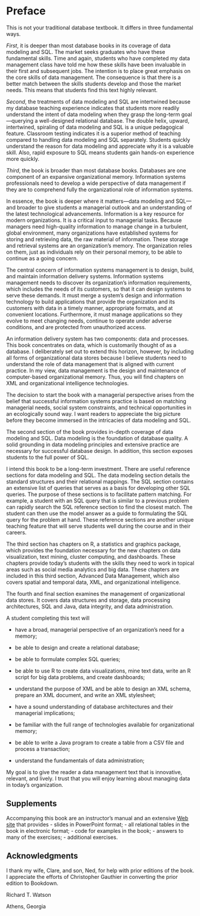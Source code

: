 # Preface {.unnumbered}
This is not your traditional database textbook. It differs in three
fundamental ways.

*First*, it is deeper than most database books in its coverage of data
modeling and SQL. The market seeks graduates who have these fundamental
skills. Time and again, students who have completed my data management
class have told me how these skills have been invaluable in their first
and subsequent jobs. The intention is to place great emphasis on the
core skills of data management. The consequence is that there is a
better match between the skills students develop and those the market
needs. This means that students find this text highly relevant.

*Second*, the treatments of data modeling and SQL are intertwined
because my database teaching experience indicates that students more
readily understand the intent of data modeling when they grasp the
long-term goal---querying a well-designed relational database. The
double helix, upward, intertwined, spiraling of data modeling and SQL is
a unique pedagogical feature. Classroom testing indicates it is a
superior method of teaching compared to handling data modeling and SQL
separately. Students quickly understand the reason for data modeling and
appreciate why it is a valuable skill. Also, rapid exposure to SQL means
students gain hands-on experience more quickly.

*Third*, the book is broader than most database books. Databases are one
component of an expansive organizational memory. Information systems
professionals need to develop a wide perspective of data management if
they are to comprehend fully the organizational role of information
systems.

In essence, the book is deeper where it matters---data modeling and
SQL---and broader to give students a managerial outlook and an
understanding of the latest technological advancements. Information is a
key resource for modern organizations. It is a critical input to
managerial tasks. Because managers need high-quality information to
manage change in a turbulent, global environment, many organizations
have established systems for storing and retrieving data, the raw
material of information. These storage and retrieval systems are an
organization's memory. The organization relies on them, just as
individuals rely on their personal memory, to be able to continue as a
going concern.

The central concern of information systems management is to design,
build, and maintain information delivery systems. Information systems
management needs to discover its organization's information
requirements, which includes the needs of its customers, so that it can
design systems to serve these demands. It must merge a system's design
and information technology to build applications that provide the
organization and its customers with data in a timely manner, appropriate
formats, and at convenient locations. Furthermore, it must manage
applications so they evolve to meet changing needs, continue to operate
under adverse conditions, and are protected from unauthorized access.

An information delivery system has two components: data and processes.
This book concentrates on data, which is customarily thought of as a
database. I deliberately set out to extend this horizon, however, by
including all forms of organizational data stores because I believe
students need to understand the role of data management that is aligned
with current practice. In my view, data management is the design and
maintenance of computer-based organizational memory. Thus, you will find
chapters on XML and organizational intelligence technologies.

The decision to start the book with a managerial perspective arises from
the belief that successful information systems practice is based on
matching managerial needs, social system constraints, and technical
opportunities in an ecologically sound way. I want readers to appreciate
the big picture before they become immersed in the intricacies of data
modeling and SQL.

The second section of the book provides in-depth coverage of data
modeling and SQL. Data modeling is the foundation of database quality. A
solid grounding in data modeling principles and extensive practice are
necessary for successful database design. In addition, this section
exposes students to the full power of SQL.

I intend this book to be a long-term investment. There are useful
reference sections for data modeling and SQL. The data modeling section
details the standard structures and their relational mappings. The SQL
section contains an extensive list of queries that serves as a basis for
developing other SQL queries. The purpose of these sections is to
facilitate pattern matching. For example, a student with an SQL query
that is similar to a previous problem can rapidly search the SQL
reference section to find the closest match. The student can then use
the model answer as a guide to formulating the SQL query for the problem
at hand. These reference sections are another unique teaching feature
that will serve students well during the course and in their careers.

The third section has chapters on R, a statistics and graphics package,
which provides the foundation necessary for the new chapters on data
visualization, text mining, cluster computing, and dashboards. These
chapters provide today's students with the skills they need to work in
topical areas such as social media analytics and big data. These
chapters are included in this third section, Advanced Data Management,
which also covers spatial and temporal data, XML, and organizational
intelligence.

The fourth and final section examines the management of organizational
data stores. It covers data structures and storage, data processing
architectures, SQL and Java, data integrity, and data administration.

A student completing this text will

-   have a broad, managerial perspective of an organization's need for a
    memory;

-   be able to design and create a relational database;

-   be able to formulate complex SQL queries;

-   be able to use R to create data visualizations, mine text data,
    write an R script for big data problems, and create dashboards;

-   understand the purpose of XML and be able to design an XML schema,
    prepare an XML document, and write an XML stylesheet;

-   have a sound understanding of database architectures and their
    managerial implications;

-   be familiar with the full range of technologies available for
    organizational memory;

-   be able to write a Java program to create a table from a CSV file
    and process a transaction;

-   understand the fundamentals of data administration;

My goal is to give the reader a data management text that is innovative,
relevant, and lively. I trust that you will enjoy learning about
managing data in today's organization.

## Supplements {.unnumbered}

Accompanying this book are an instructor's manual and an extensive [Web
site](https://www.richardtwatson.com/dm6e/) that provides 
-   slides in PowerPoint format; 
-   all relational tables in the book in electronic format; 
-   code for examples in the book; 
-   answers to many of the exercises;
-   additional exercises.

## Acknowledgments {.unnumbered}

I thank my wife, Clare, and son, Ned, for help with prior editions of
the book. I appreciate the efforts of Christopher Gauthier in converting
the prior edition to Bookdown.

Richard T. Watson

Athens, Georgia

\newpage
\tableofcontents
\newpage

